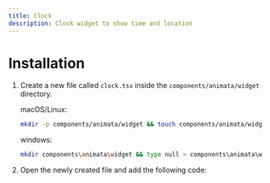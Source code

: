 ```yaml
---
title: Clock
description: Clock widget to show time and location
---
```


<ComponentPreview name="widget-clock--docs" />

# Installation

1. Create a new file called `clock.tsx` inside the `components/animata/widget` directory.

   macOS/Linux:
   ```bash
   mkdir -p components/animata/widget && touch components/animata/widget/clock.tsx
   ```

   windows:
   ```bash
   mkdir components\animata\widget && type null > components\animata\widget\clock.tsx
   ```

2. Open the newly created file and add the following code:

```jsx file=<rootDir>/animata/widget/clock.tsx

```
